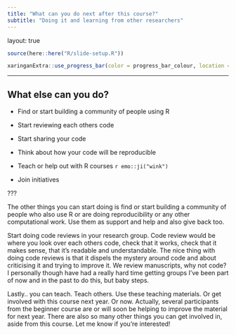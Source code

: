 ```yaml
---
title: "What can you do next after this course?"
subtitle: "Doing it and learning from other researchers"
---
```


layout: true

```r
source(here::here("R/slide-setup.R"))
```

```r
xaringanExtra::use_progress_bar(color = progress_bar_colour, location = "top")
```

---

## What else can you do?

- Find or start building a community of people using R

- Start reviewing each others code

- Start sharing your code

- Think about how your code will be reproducible

- Teach or help out with R courses `r emo::ji("wink")` 

- Join initiatives 

???

The other things you can start doing is find or start building a community of
people who also use R or are doing reproducibility or any other computational
work. Use them as support and help and also give back too.

Start doing code reviews in your research group. Code review would be where you
look over each others code, check that it works, check that it makes sense, 
that it's readable and understandable. The nice thing with doing code reviews
is that it dispels the mystery around code and about criticising it and trying
to improve it. We review manuscripts, why not code?
I personally though have had a really hard time getting groups I've been part of
now and in the past to do this, but baby steps.

Lastly.. you can teach. Teach others. Use these teaching materials. Or get involved
with this course next year. Or now. Actually, several participants from the beginner
course are or will soon be helping to improve the material for next year. 
There are also so many other things you can get involved in, aside from this course.
Let me know if you're interested!
